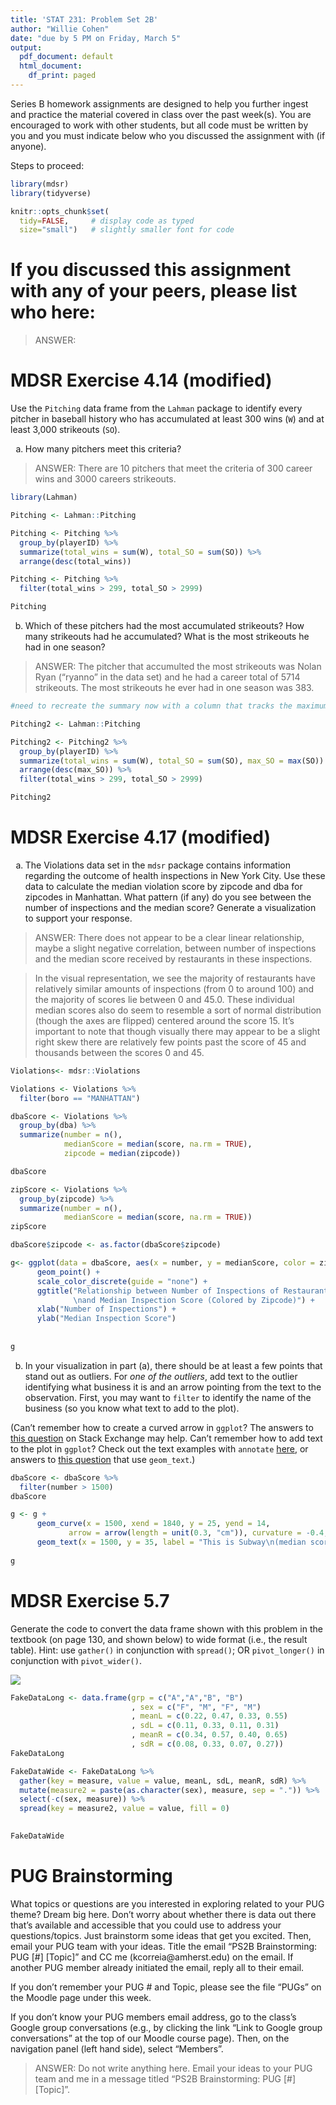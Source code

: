 ```yaml
---
title: 'STAT 231: Problem Set 2B'
author: "Willie Cohen"
date: "due by 5 PM on Friday, March 5"
output:
  pdf_document: default
  html_document:
    df_print: paged
---
```


Series B homework assignments are designed to help you further ingest and practice the material covered in class over the past week(s).  You are encouraged to work with other students, but all code must be written by you and you must indicate below who you discussed the assignment with (if anyone).  

Steps to proceed:

\begin{enumerate}
\item In RStudio, go to File > Open Project, navigate to the folder with the course-content repo, select the course-content project (course-content.Rproj), and click "Open" 
\item Pull the course-content repo (e.g. using the blue-ish down arrow in the Git tab in upper right window)
\item Copy ps2B.Rmd from the course repo to your repo (see page 6 of the GitHub Classroom Guide for Stat231 if needed)
\item Close the course-content repo project in RStudio
\item Open YOUR repo project in RStudio
\item In the ps2B.Rmd file in YOUR repo, replace "YOUR NAME HERE" with your name
\item Add in your responses, committing and pushing to YOUR repo in appropriate places along the way
\item Run "Knit PDF" 
\item Upload the pdf to Gradescope.  Don't forget to select which of your pages are associated with each problem.  \textit{You will not get credit for work on unassigned pages (e.g., if you only selected the first page but your solution spans two pages, you would lose points for any part on the second page that the grader can't see).} 
\end{enumerate}

```r
library(mdsr)   
library(tidyverse)

knitr::opts_chunk$set(
  tidy=FALSE,     # display code as typed
  size="small")   # slightly smaller font for code
```


\newpage 

# If you discussed this assignment with any of your peers, please list who here:

> ANSWER:

\newpage
# MDSR Exercise 4.14 (modified)

Use the `Pitching` data frame from the `Lahman` package to identify every pitcher in baseball history who has accumulated at least 300 wins (`W`) and at least 3,000 strikeouts (`SO`).  

a. How many pitchers meet this criteria?  

> ANSWER: There are 10 pitchers that meet the criteria of 300 career wins and 3000 careers strikeouts. 

```r
library(Lahman)

Pitching <- Lahman::Pitching

Pitching <- Pitching %>%
  group_by(playerID) %>% 
  summarize(total_wins = sum(W), total_SO = sum(SO)) %>%
  arrange(desc(total_wins))

Pitching <- Pitching %>%
  filter(total_wins > 299, total_SO > 2999)

Pitching

```

b. Which of these pitchers had the most accumulated strikeouts?  How many strikeouts had he accumulated?  What is the most strikeouts he had in one season?

> ANSWER: The pitcher that accumulted the most strikeouts was Nolan Ryan ("ryanno" in the data set) and he had a career total of 5714 strikeouts. The most strikeouts he ever had in one season was 383. 

```r
#need to recreate the summary now with a column that tracks the maximum strikeouts, so I've repeated the same code as above adding that variable in the summary 

Pitching2 <- Lahman::Pitching

Pitching2 <- Pitching2 %>%
  group_by(playerID) %>% 
  summarize(total_wins = sum(W), total_SO = sum(SO), max_SO = max(SO)) %>%
  arrange(desc(max_SO)) %>%
  filter(total_wins > 299, total_SO > 2999)

Pitching2

```


\newpage 
# MDSR Exercise 4.17 (modified)

a. The Violations data set in the `mdsr` package contains information regarding the outcome of health inspections in New York City.  Use these data to calculate the median violation score by zipcode and dba for zipcodes in Manhattan.  What pattern (if any) do you see between the number of inspections and the median score?  Generate a visualization to support your response.  

> ANSWER: There does not appear to be a clear linear relationship, maybe a slight negative correlation, between number of inspections and the median score received by restaurants in these inspections. 

>In the visual representation, we see the majority of restaurants have relatively similar amounts of inspections (from 0 to around 100) and the majority of scores lie between 0 and 45.0. These individual median scores also do seem to resemble a sort of normal distribution (though the axes are flipped) centered around the score 15. It's important to note that though visually there may appear to be a slight right skew there are relatively few points past the score of 45 and thousands between the scores 0 and 45. 

```r
Violations<- mdsr::Violations

Violations <- Violations %>%
  filter(boro == "MANHATTAN")

dbaScore <- Violations %>%
  group_by(dba) %>%
  summarize(number = n(),
            medianScore = median(score, na.rm = TRUE),
            zipcode = median(zipcode))

dbaScore

zipScore <- Violations %>%
  group_by(zipcode) %>%
  summarize(number = n(),
            medianScore = median(score, na.rm = TRUE))
zipScore

dbaScore$zipcode <- as.factor(dbaScore$zipcode)

g<- ggplot(data = dbaScore, aes(x = number, y = medianScore, color = zipcode)) +
      geom_point() +
      scale_color_discrete(guide = "none") +
      ggtitle("Relationship between Number of Inspections of Restaurants in Manhattan
              \nand Median Inspection Score (Colored by Zipcode)") +
      xlab("Number of Inspections") +
      ylab("Median Inspection Score")
    
  
g

```

b.  In your visualization in part (a), there should be at least a few points that stand out as outliers.  For *one of the outliers*, add text to the outlier identifying what business it is and an arrow pointing from the text to the observation.  First, you may want to `filter` to identify the name of the business (so you know what text to add to the plot).  

(Can't remember how to create a curved arrow in `ggplot`?  The answers to [this question](https://stackoverflow.com/questions/38008863/how-to-draw-a-nice-arrow-in-ggplot2/61383034) on Stack Exchange may help.  Can't remember how to add text to the plot in `ggplot`?  Check out the text examples with `annotate` [here](https://ggplot2.tidyverse.org/reference/annotate.html), or answers to [this question](https://stackoverflow.com/questions/14351608/color-one-point-and-add-an-annotation-in-ggplot2/14351810) that use `geom_text`.)

```r
dbaScore <- dbaScore %>%
  filter(number > 1500)
dbaScore

g <- g +
      geom_curve(x = 1500, xend = 1840, y = 25, yend = 14, 
             arrow = arrow(length = unit(0.3, "cm")), curvature = -0.4, color = "black") + 
      geom_text(x = 1500, y = 35, label = "This is Subway\n(median score = 15)",color = "black")
      
g

```


\newpage
# MDSR Exercise 5.7

Generate the code to convert the data frame shown with this problem in the textbook (on page 130, and shown below) to wide format (i.e., the result table).  Hint: use `gather()` in conjunction with `spread()`; OR `pivot_longer()` in conjunction with `pivot_wider()`.

![](images/mdsr_ex_5_7.jpg)

```r
FakeDataLong <- data.frame(grp = c("A","A","B", "B")
                           , sex = c("F", "M", "F", "M")
                           , meanL = c(0.22, 0.47, 0.33, 0.55)
                           , sdL = c(0.11, 0.33, 0.11, 0.31)
                           , meanR = c(0.34, 0.57, 0.40, 0.65)
                           , sdR = c(0.08, 0.33, 0.07, 0.27))
FakeDataLong 
```

```r

FakeDataWide <- FakeDataLong %>%
  gather(key = measure, value = value, meanL, sdL, meanR, sdR) %>%
  mutate(measure2 = paste(as.character(sex), measure, sep = ".")) %>%
  select(-c(sex, measure)) %>%
  spread(key = measure2, value = value, fill = 0)
  

FakeDataWide


```
\newpage
# PUG Brainstorming

What topics or questions are you interested in exploring related to your PUG theme?  Dream big here.  Don't worry about whether there is data out there that's available and accessible that you could use to address your questions/topics.  Just brainstorm some ideas that get you excited.  Then, email your PUG team with your ideas.  Title the email "PS2B Brainstorming: PUG [#] [Topic]" and CC me (kcorreia@amherst.edu) on the email.  If another PUG member already initiated the email, reply all to their email.  

If you don't remember your PUG # and Topic, please see the file "PUGs" on the Moodle page under this week.  

If you don't know your PUG members email address, go to the class's Google group conversations (e.g., by clicking the link "Link to Google group conversations" at the top of our Moodle course page).  Then, on the navigation panel (left hand side), select "Members". 

> ANSWER: Do not write anything here.  Email your ideas to your PUG team and me in a message titled "PS2B Brainstorming: PUG [#] [Topic]".
